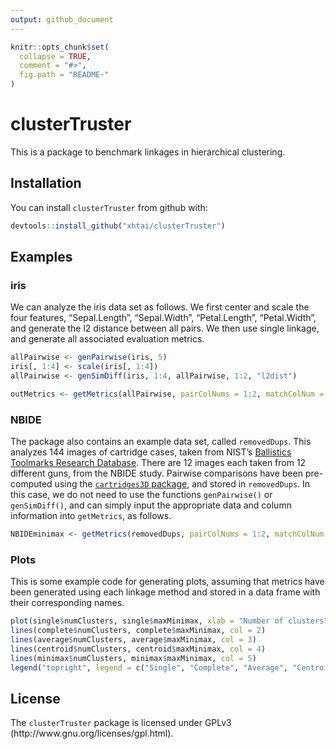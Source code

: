 ```yaml
---
output: github_document
---
```


<!-- README.md is generated from README.Rmd. Please edit that file -->

```r
knitr::opts_chunk$set(
  collapse = TRUE,
  comment = "#>",
  fig.path = "README-"
)
```

# clusterTruster

This is a package to benchmark linkages in hierarchical clustering.

## Installation

You can install `clusterTruster` from github with:

```r
devtools::install_github("xhtai/clusterTruster")
```

## Examples
### iris
We can analyze the iris data set as follows. We first center and scale the four features, "Sepal.Length", "Sepal.Width", "Petal.Length", "Petal.Width", and generate the l2 distance between all pairs. We then use single linkage, and generate all associated evaluation metrics.

```r
allPairwise <- genPairwise(iris, 5)
iris[, 1:4] <- scale(iris[, 1:4])
allPairwise <- genSimDiff(iris, 1:4, allPairwise, 1:2, "l2dist")

outMetrics <- getMetrics(allPairwise, pairColNums = 1:2, matchColNum = 3, distSimCol = "l2dist", linkage = "single")
```

### NBIDE
The package also contains an example data set, called `removedDups`. This analyzes 144 images of cartridge cases, taken from NIST's [Ballistics Toolmarks Research Database](https://tsapps.nist.gov/NRBTD). There are 12 images each taken from 12 different guns, from the NBIDE study. Pairwise comparisons have been pre-computed using the [`cartridges3D` package](https://github.com/xhtai/cartridges3D), and stored in `removedDups`. In this case, we do not need to use the functions `genPairwise()` or `genSimDiff()`, and can simply input the appropriate data and column information into `getMetrics`, as follows.

```r
NBIDEminimax <- getMetrics(removedDups, pairColNums = 1:2, matchColNum = "match", distSimCol = "corrMax", linkage = "minimax", dist = FALSE) 
```

### Plots
This is some example code for generating plots, assuming that metrics have been generated using each linkage method and stored in a data frame with their corresponding names.

```r
plot(single$numClusters, single$maxMinimax, xlab = "Number of clusters", ylab = "Max minimax radius", main = "Max minimax radius", type = "l")
lines(complete$numClusters, complete$maxMinimax, col = 2)
lines(average$numClusters, average$maxMinimax, col = 3)
lines(centroid$numClusters, centroid$maxMinimax, col = 4)
lines(minimax$numClusters, minimax$maxMinimax, col = 5)
legend("topright", legend = c("Single", "Complete", "Average", "Centroid", "Minimax"), col = 1:5, lty = c(1, 1, 1, 1, 1))
```

## License
The `clusterTruster` package is licensed under GPLv3 (http://www.gnu.org/licenses/gpl.html).


